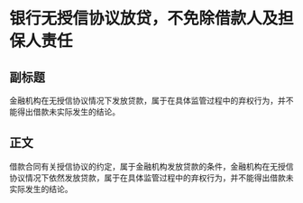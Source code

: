# 银行无授信协议放贷，不免除借款人及担保人责任
## 副标题
金融机构在无授信协议情况下发放贷款，属于在具体监管过程中的弃权行为，并不能得出借款未实际发生的结论。
## 正文
借款合同有关授信协议的约定，属于金融机构发放贷款的条件，金融机构在无授信协议情况下依然发放贷款，属于在具体监管过程中的弃权行为，并不能得出借款未实际发生的结论。